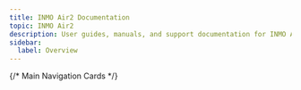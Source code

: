 ```yaml
---
title: INMO Air2 Documentation
topic: INMO Air2
description: User guides, manuals, and support documentation for INMO Air2
sidebar:
  label: Overview
---
```



{/* Main Navigation Cards */}
<CardGrid>
  <LinkCard 
    title="User Manual"
    icon="document"
    href="https://drive.google.com/file/d/1Y8dicECPpjoYOayYGHcpQ-YlsG_rdodF/view?usp=sharing"
    description="INMO Air2 user manual"
  />
  <LinkCard 
    title="APP Downloads"
    icon="open-book"
    href="https://www.inmoxr.com/pages/manuals-downloads"
    description="Downloads INMOLens app or user manuals for INMO Air2."
  />
  <LinkCard 
    title="Development"
    icon="setting"
    href="https://support.inmoxr.com/air2/guides/developer-mode/"
    description="Start INMO Air2 develop mode"
  />
  <LinkCard 
    title="Warranty"
    icon="shield"
    href="https://www.inmoxr.com/pages/warranty"
    description="This Limited Warranty is a commercial guarantee voluntarily provided by INMO."
  />
</CardGrid>